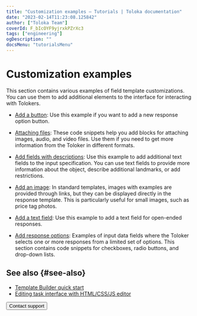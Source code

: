 ```yaml
---
title: "Customization examples — Tutorials | Toloka documentation"
date: "2023-02-14T11:23:08.125842"
author: ["Toloka Team"]
coverId: F_bIcOYF9yjrxkPZrXc3
tags: ["engineering"]
ogDescription: ""
docsMenu: "tutorialsMenu"
---
```



# Customization examples

This section contains various examples of field template customizations. You can use them to add additional elements to the interface for interacting with Tolokers.

- [Add a button](/docs/tutorials/advanced-features-button): Use this example if you want to add a new response option button.

- [Attaching files](/docs/tutorials/advanced-features-attach): These code snippets help you add blocks for attaching images, audio, and video files. Use them if you need to get more information from the Toloker in different formats.

- [Add fields with descriptions](/docs/tutorials/advanced-features-input-data): Use this example to add additional text fields to the input specification. You can use text fields to provide more information about the object, describe additional landmarks, or add restrictions.

- [Add an image](/docs/tutorials/advanced-features-show-pic): In standard templates, images with examples are provided through links, but they can be displayed directly in the response template. This is particularly useful for small images, such as price tag photos.

- [Add a text field](/docs/tutorials/advanced-features-input-string): Use this example to add a text field for open-ended responses.

- [Add response options](/docs/tutorials/advanced-features-input-selector): Examples of input data fields where the Toloker selects one or more responses from a limited set of options. This section contains code snippets for checkboxes, radio buttons, and drop-down lists.

## See also {#see-also}

- [Template Builder quick start](/docs/template-builder/quickstart)
- [Editing task interface with HTML/CSS/JS editor](/docs/guide/spec)

<Button themeColor="light" view="default" size="l" type="link" url="/docs/guide/troubleshooting/support?form-source=tutorials-advanced-features">Contact support</Button>

